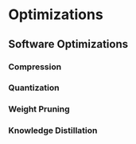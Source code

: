 # Optimizations

## Software Optimizations

### Compression

### Quantization

### Weight Pruning

### Knowledge Distillation
